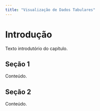 ```yaml
---
title: "Visualização de Dados Tabulares"
---
```


# Introdução

Texto introdutório do capítulo.

## Seção 1

Conteúdo.

## Seção 2

Conteúdo.

